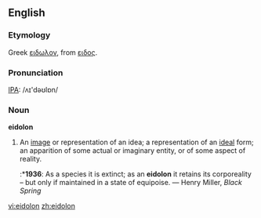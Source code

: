 ==English==
===Etymology===
Greek [[ειδωλον]], from [[ειδος]].

===Pronunciation===
[[IPA]]: /ʌɪ'dəʊlɒn/

===Noun===
'''eidolon'''
# An [[image]] or representation of an idea; a representation of an [[ideal]] form; an apparition of some actual or imaginary entity, or of some aspect of reality.
#:*'''1936''': As a species it is extinct; as an '''eidolon''' it retains its corporeality – but only if maintained in a state of equipoise. — Henry Miller, ''Black Spring''

[[vi:eidolon]]
[[zh:eidolon]]